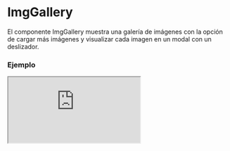 
# ImgGallery

El componente ImgGallery muestra una galería de imágenes con la opción de cargar más imágenes y visualizar cada imagen en un modal con un deslizador.

### Ejemplo

<Iframe minHeightIframe="30dvh" src="https://fenextjs-component-storybook.vercel.app/iframe.html?args=&id=img-imggallery--index&viewMode=story" />

### Importacion

Para importar el componente ImgGallery, se puede hacer desde fenextjs

```tsx copy
import { ImgGallery } from "fenextjs";
```

### Parametros

| Parametro | Tipo | Requerido | Default | Descripcion |
| --------- | ---- | --------- | ------- | ----------- |
| imgs | ImgProps[] | sí |  | Lista de imágenes a mostrar en la galería. |
| buttonShowMoreImg | Omit\<ButtonProps, 'onClick'\> | no | \{ children: 'Show more pictures' \} | Propiedades del botón para mostrar más imágenes. |
| buttonHiddenMoreImg | Omit\<ButtonProps, 'onClick'\> | no | \{ children: 'Hidden pictures' \} | Propiedades del botón para ocultar imágenes adicionales. |
| loader | boolean | no | false | Indica si el componente está en estado de carga, mostrando un cargador en lugar de las imágenes. |
| nLoader | number | no | 5 | Número de elementos que mostrarán el loader mientras se cargan las imágenes. |
| className | string | no | '' | Clase CSS para personalizar el contenedor de la galería. |

### Storybook

Para ver el storybook del componente lo puede hacer con este [link](https://fenextjs-component-storybook.vercel.app/?path=/story/img-imggallery--index)

### Usos

- Galería básica

```tsx copy
<ImgGallery imgs={imageList} />
```

- Galería con botón personalizado

```tsx copy
<ImgGallery imgs={imageList} buttonShowMoreImg={{ children: "Ver más imágenes" }} />
```

- Galería en estado de carga

```tsx copy
<ImgGallery loader={true} nLoader={3} />
```

